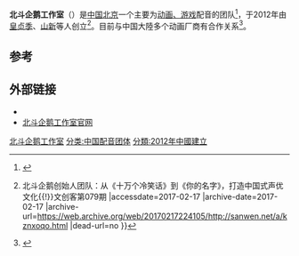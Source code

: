 {{艺人
|类型=组合
|图片=文件:TrioPen Studio.png
|国籍={{CHNML}}
|职业=[[配音演员|配音演员]]
|语言=[[中文|中文]]
|代表作=《[[镇魂街|镇魂街]]》<br/>《[[一人之下|一人之下]]》<br/>《[[十万个冷笑话|十万个冷笑话]]》<br/>《[[从前有座灵剑山|从前有座灵剑山]]》<br/>《[[那年那兔那些事|那年那兔那些事]]》<br/>《[[新·大雄的日本诞生|新·大雄的日本诞生]]》等
}}
'''北斗企鹅工作室'''（{{lang|en|TrioPen Studio}}）是[[中国|中国]][[北京|北京]]一个主要为[[ACG|动画、游戏]]配音的团队<ref name="kejixun">{{Cite web |url=http://www.kejixun.com/chuangye/161117/249158.shtml |title=北斗企鹅完成1000万天使轮融资，未来要走出一条中国式声优艺人之路 |accessdate=2017-02-13 |archive-date=2017-10-29 |archive-url=https://web.archive.org/web/20171029173324/http://www.kejixun.com/chuangye/161117/249158.shtml |dead-url=no }}</ref>，于2012年由[[皇贞季|皇贞季]]、[[山新|山新]]等人创立<ref>{{Cite web |url=http://sanwen.net/a/kznxoqo.html |title=独家专访{{!}}北斗企鹅创始人团队：从《十万个冷笑话》到《你的名字》，打造中国式声优文化{{!}}文创客第079期 |accessdate=2017-02-17 |archive-date=2017-02-17 |archive-url=https://web.archive.org/web/20170217224105/http://sanwen.net/a/kznxoqo.html |dead-url=no }}</ref>。目前与中国大陸多个动画厂商有合作关系<ref name="youxiputao">{{Cite web |url=http://youxiputao.com/articles/1701/ |title=专访北斗企鹅：游戏配音的辣些事儿 |accessdate=2017-02-13 |archive-date=2017-02-14 |archive-url=https://web.archive.org/web/20170214003227/http://youxiputao.com/articles/1701/ |dead-url=no }}</ref>。

==参考==
{{reflist}}

==外部链接==
*{{Sinaweibo|trionespenguin}}
*[http://triopen.com/ 北斗企鹅工作室官网]{{Wayback|url=http://triopen.com/ |date=20170913090410 }}

{{北斗企鹅工作室}}
[[分类:北斗企鹅工作室|]]
[[分类:中国配音团体|分类:中国配音团体]]
[[分類:2012年中國建立|分類:2012年中國建立]]